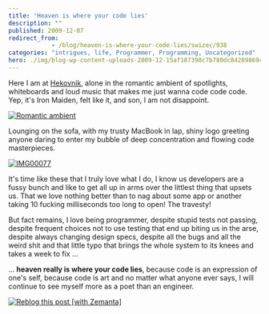```yaml
---
title: 'Heaven is where your code lies'
description: ""
published: 2009-12-07
redirect_from: 
            - /blog/heaven-is-where-your-code-lies/swizec/938
categories: "intrigues, life, Programmer, Programming, Uncategorized"
hero: ./img/blog-wp-content-uploads-2009-12-15af187398c7b780dc84289869c95f10.jpg
---
```


Here I am at [Hekovnik](http://www.hekovnik.si/), alone in the romantic ambient of spotlights, whiteboards and loud music that makes me just wanna code code code. Yep, it's Iron Maiden, felt like it, and son, I am not disappoint.

[![Romantic ambient](./img/Romantic-ambientd73c39.jpeg "Romantic ambient")](./img/blog-wp-content-uploads-2009-12-15af187398c7b780dc84289869c95f10.jpg)

Lounging on the sofa, with my trusty MacBook in lap, shiny logo greeting anyone daring to enter my bubble of deep concentration and flowing code masterpieces.

[![IMG00077](./img/IMG00077fbi67h.jpeg "IMG00077")](./img/blog-wp-content-uploads-2009-12-IMG00077.jpg)

It's time like these that I truly love what I do, I know us developers are a fussy bunch and like to get all up in arms over the littlest thing that upsets us. That we love nothing better than to nag about some app or another taking 10 fucking milliseconds too long to open! The travesty!

But fact remains, I love being programmer, despite stupid tests not passing, despite frequent choices not to use testing that end up biting us in the arse, despite always changing design specs, despite all the bugs and all the weird shit and that little typo that brings the whole system to its knees and takes a week to fix ...

... **heaven really is where your code lies**, because code is an expression of one's self, because code is art and no matter what anyone ever says, I will continue to see myself more as a poet than an engineer.

[![Reblog this post \[with Zemanta\]](http://img.zemanta.com/reblog_e.png?x-id=21b2ca9e-5017-41d3-b54b-50c7e9d71734)](http://reblog.zemanta.com/zemified/21b2ca9e-5017-41d3-b54b-50c7e9d71734/ "Reblog this post \[with Zemanta]")
